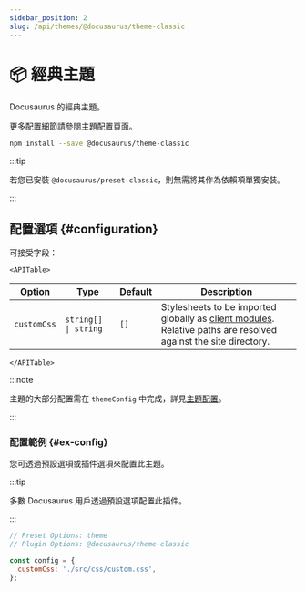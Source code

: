 ```yaml
---
sidebar_position: 2
slug: /api/themes/@docusaurus/theme-classic
---
```


# 📦 經典主題


Docusaurus 的經典主題。

更多配置細節請參閱[主題配置頁面](theme-configuration.mdx)。

```bash npm2yarn
npm install --save @docusaurus/theme-classic
```

:::tip

若您已安裝 `@docusaurus/preset-classic`，則無需將其作為依賴項單獨安裝。

:::

## 配置選項 {#configuration}

可接受字段：

```mdx-code-block
<APITable>
```

| Option | Type | Default | Description |
| --- | --- | --- | --- |
| `customCss` | <code>string[] \| string</code> | `[]` | Stylesheets to be imported globally as [client modules](../../advanced/client.mdx#client-modules). Relative paths are resolved against the site directory. |

```mdx-code-block
</APITable>
```

:::note

主題的大部分配置需在 `themeConfig` 中完成，詳見[主題配置](./theme-configuration.mdx)。

:::

### 配置範例 {#ex-config}

您可透過預設選項或插件選項來配置此主題。

:::tip

多數 Docusaurus 用戶透過預設選項配置此插件。

:::

```js config-tabs
// Preset Options: theme
// Plugin Options: @docusaurus/theme-classic

const config = {
  customCss: './src/css/custom.css',
};
```